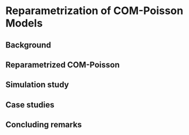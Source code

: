 # Reparametrization of COM-Poisson Models

## Background

## Reparametrized COM-Poisson

## Simulation study

## Case studies

## Concluding remarks
